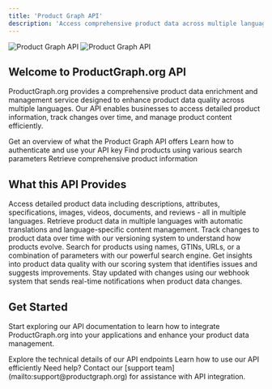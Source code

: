 ```yaml
---
title: 'Product Graph API'
description: 'Access comprehensive product data across multiple languages with our powerful API'
---
```


<img
  className="block dark:hidden"
  src="/images/hero-light.png"
  alt="Product Graph API"
/>
<img
  className="hidden dark:block"
  src="/images/hero-dark.png"
  alt="Product Graph API"
/>

## Welcome to ProductGraph.org API

ProductGraph.org provides a comprehensive product data enrichment and management service designed to enhance product data quality across multiple languages. Our API enables businesses to access detailed product information, track changes over time, and manage product content efficiently.

<CardGroup cols={2}>
  <Card
    title="Quick Start"
    icon="rocket"
    href="/product-graph/overview"
  >
    Get an overview of what the Product Graph API offers
  </Card>
  <Card
    title="Authentication"
    icon="key"
    href="/product-graph/authentication"
  >
    Learn how to authenticate and use your API key
  </Card>
  <Card
    title="Search API"
    icon="magnifying-glass"
    href="/product-graph/search"
  >
    Find products using various search parameters
  </Card>
  <Card
    title="Product Data"
    icon="cube"
    href="/product-graph/product-data"
  >
    Retrieve comprehensive product information
  </Card>
</CardGroup>

## What this API Provides

<Accordion title="Comprehensive Product Information">
  Access detailed product data including descriptions, attributes, specifications, images, videos, documents, and reviews - all in multiple languages.
</Accordion>

<Accordion title="Multi-language Support">
  Retrieve product data in multiple languages with automatic translations and language-specific content management.
</Accordion>

<Accordion title="Historical Data Tracking">
  Track changes to product data over time with our versioning system to understand how products evolve.
</Accordion>

<Accordion title="Advanced Search Capabilities">
  Search for products using names, GTINs, URLs, or a combination of parameters with our powerful search engine.
</Accordion>

<Accordion title="Data Quality Scoring">
  Get insights into product data quality with our scoring system that identifies issues and suggests improvements.
</Accordion>

<Accordion title="Real-time Notifications">
  Stay updated with changes using our webhook system that sends real-time notifications when product data changes.
</Accordion>

## Get Started

Start exploring our API documentation to learn how to integrate ProductGraph.org into your applications and enhance your product data management.

<CardGroup cols={2}>
  <Card
    title="API Reference"
    icon="code"
    href="/api-reference/introduction"
  >
    Explore the technical details of our API endpoints
  </Card>
  <Card
    title="Best Practices"
    icon="lightbulb"
    href="/product-graph/best-practices"
  >
    Learn how to use our API efficiently
  </Card>
</CardGroup>

<Note>
Need help? Contact our [support team](mailto:support@productgraph.org) for assistance with API integration.
</Note>
